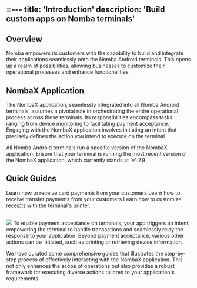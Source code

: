 =---
title: 'Introduction'
description: 'Build custom apps on Nomba terminals'
---

## Overview

Nomba empowers its customers with the capability to build and integrate their applications seamlessly onto the Nomba Android terminals. This opens up a realm of possibilities, allowing businesses to customize their operational processes and enhance functionalities. 

## NombaX Application

The NombaX application, seamlessly integrated into all Nomba Android terminals, assumes a pivotal role in orchestrating the entire operational process across these terminals. Its responsibilities encompass tasks ranging from device monitoring to facilitating payment acceptance. Engaging with the NombaX application involves initiating an intent that precisely defines the action you intend to execute on the terminal.

<Note>
All Nomba Android terminals run a specific version of the NombaX application. Ensure that your terminal is running the most recent version of the NombaX application, which currently stands at `v1.7.9`
</Note>

## Quick Guides

<CardGroup cols={3}>
  <Card
    title="Trigger card payments"
    icon="cc-visa"
    href="/products/terminals/custom-apps/trigger-card-payments"
  >
    Learn how to receive card payments from your customers
  </Card>
  <Card
    title="Trigger transfer payments"
    icon="shuffle"
    href="/products/terminals/custom-apps/trigger-bank-transfer-payments"
  >
    Learn how to receive transfer payments from your customers
  </Card>
  <Card
    title="Trigger receipt printing"
    icon="receipt"
    href="/products/terminals/custom-apps/trigger-receipt-printing"
  >
    Learn how to customize receipts with the terminal's printer.
  </Card>
</CardGroup>

##

<Frame caption="Building custom apps">
    <img src="/images/custom-app-1.png" style={{ borderRadius: '0.5rem' }} loading="lazy" />
</Frame>

<Tip>
To enable payment acceptance on terminals, your app triggers an intent, empowering the terminal to handle transactions and seamlessly relay the response to your application.
</Tip>

<Note>
Beyond payment acceptance, various other actions can be initiated, such as printing or retrieving device information. 
</Note>

We have curated some comprehensive guides that illustrates the step-by-step process of effectively interacting with the NombaX application. This not only enhances the scope of operations but also provides a robust framework for executing diverse actions tailored to your application's requirements.
